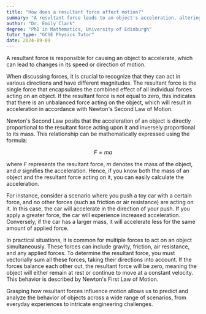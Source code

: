 ```yaml
---
title: "How does a resultant force affect motion?"
summary: "A resultant force leads to an object's acceleration, altering its speed or direction of motion."
author: "Dr. Emily Clark"
degree: "PhD in Mathematics, University of Edinburgh"
tutor_type: "GCSE Physics Tutor"
date: 2024-09-09
---
```


A resultant force is responsible for causing an object to accelerate, which can lead to changes in its speed or direction of motion.

When discussing forces, it is crucial to recognize that they can act in various directions and have different magnitudes. The resultant force is the single force that encapsulates the combined effect of all individual forces acting on an object. If the resultant force is not equal to zero, this indicates that there is an unbalanced force acting on the object, which will result in acceleration in accordance with Newton's Second Law of Motion.

Newton's Second Law posits that the acceleration of an object is directly proportional to the resultant force acting upon it and inversely proportional to its mass. This relationship can be mathematically expressed using the formula:

$$
F = ma
$$

where $F$ represents the resultant force, $m$ denotes the mass of the object, and $a$ signifies the acceleration. Hence, if you know both the mass of an object and the resultant force acting on it, you can easily calculate the acceleration.

For instance, consider a scenario where you push a toy car with a certain force, and no other forces (such as friction or air resistance) are acting on it. In this case, the car will accelerate in the direction of your push. If you apply a greater force, the car will experience increased acceleration. Conversely, if the car has a larger mass, it will accelerate less for the same amount of applied force.

In practical situations, it is common for multiple forces to act on an object simultaneously. These forces can include gravity, friction, air resistance, and any applied forces. To determine the resultant force, you must vectorially sum all these forces, taking their directions into account. If the forces balance each other out, the resultant force will be zero, meaning the object will either remain at rest or continue to move at a constant velocity. This behavior is described by Newton's First Law of Motion.

Grasping how resultant forces influence motion allows us to predict and analyze the behavior of objects across a wide range of scenarios, from everyday experiences to intricate engineering challenges.
    